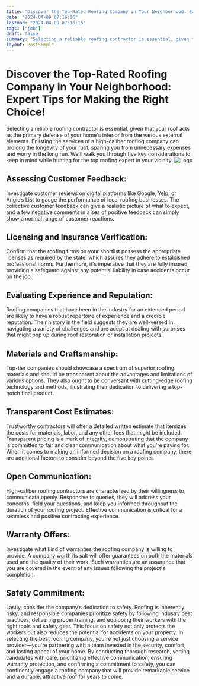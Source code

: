 ```yaml
---
title: "Discover the Top-Rated Roofing Company in Your Neighborhood: Expert Tips for Making the Right Choice!"
date: "2024-04-09 07:16:16"
lastmod: "2024-04-09 07:16:16"
tags: ["job"]
draft: false
summary: "Selecting a reliable roofing contractor is essential, given that your roof acts as the primary defense of your home's interior from the various external elements. Enlisting the services of a high-caliber roofing company can prolong the longevity of your roof, sparing you from unnecessary expenses and worry in the long run. We'll walk you through five key considerations to keep in mind while hunting for the top roofing expert in your vicinity."
layout: PostSimple
---
```

# Discover the Top-Rated Roofing Company in Your Neighborhood: Expert Tips for Making the Right Choice!
Selecting a reliable roofing contractor is essential, given that your roof acts as the primary defense of your home's interior from the various external elements. Enlisting the services of a high-caliber roofing company can prolong the longevity of your roof, sparing you from unnecessary expenses and worry in the long run. We'll walk you through five key considerations to keep in mind while hunting for the top roofing expert in your vicinity.
<img alt="Logo" class="lazyImg" data-src="https://cdn.seniorsselection.com/src_image/8b6015d3b003a99f74f2a2663fa976aa.webp" src="/statics/image/loading.webp"/>
## Assessing Customer Feedback:
Investigate customer reviews on digital platforms like Google, Yelp, or Angie’s List to gauge the performance of local roofing businesses. The collective customer feedback can give a realistic picture of what to expect, and a few negative comments in a sea of positive feedback can simply show a normal range of customer reactions.
## Licensing and Insurance Verification:
Confirm that the roofing firms on your shortlist possess the appropriate licenses as required by the state, which assures they adhere to established professional norms. Furthermore, it's imperative that they are fully insured, providing a safeguard against any potential liability in case accidents occur on the job.
## Evaluating Experience and Reputation:
Roofing companies that have been in the industry for an extended period are likely to have a robust repertoire of experience and a credible reputation. Their history in the field suggests they are well-versed in navigating a variety of challenges and are adept at dealing with surprises that might pop up during roof restoration or installation projects.
## Materials and Craftsmanship:
Top-tier companies should showcase a spectrum of superior roofing materials and should be transparent about the advantages and limitations of various options. They also ought to be conversant with cutting-edge roofing technology and methods, illustrating their dedication to delivering a top-notch final product.
## Transparent Cost Estimates:
Trustworthy contractors will offer a detailed written estimate that itemizes the costs for materials, labor, and any other fees that might be included. Transparent pricing is a mark of integrity, demonstrating that the company is committed to fair and clear communication about what you're paying for.
When it comes to making an informed decision on a roofing company, there are additional factors to consider beyond the five key points.
## Open Communication:
High-caliber roofing contractors are characterized by their willingness to communicate openly. Responsive to queries, they will address your concerns, field your questions, and keep you informed throughout the duration of your roofing project. Effective communication is critical for a seamless and positive contracting experience.
## Warranty Offers:
Investigate what kind of warranties the roofing company is willing to provide. A company worth its salt will offer guarantees on both the materials used and the quality of their work. Such warranties are an assurance that you are covered in the event of any issues following the project's completion.
## Safety Commitment:
Lastly, consider the company’s dedication to safety. Roofing is inherently risky, and responsible companies prioritize safety by following industry best practices, delivering proper training, and equipping their workers with the right tools and safety gear. This focus on safety not only protects the workers but also reduces the potential for accidents on your property.
In selecting the best roofing company, you're not just choosing a service provider—you're partnering with a team invested in the security, comfort, and lasting appeal of your home. By conducting thorough research, vetting candidates with care, prioritizing effective communication, ensuring warranty protection, and confirming a commitment to safety, you can confidently engage a roofing company that will provide remarkable service and a durable, attractive roof for years to come.
        